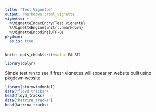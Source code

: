 ```yaml
---
title: "Test Vignette"
output: rmarkdown::html_vignette
vignette: >
  %\VignetteIndexEntry{Test Vignette}
  %\VignetteEngine{knitr::rmarkdown}
  %\VignetteEncoding{UTF-8}
pkgdown:
  as_is: true  
---
```


```r
knitr::opts_chunk$set(eval = FALSE)
```


```r
library(dplyr)
```

Simple test run to see if fresh vignettes will appear on website built using pkgdown website


```r
library(stormwindmodel)
data("floyd_tracks")
head(floyd_tracks)
data("katrina_tracks")
head(katrina_tracks)
```
